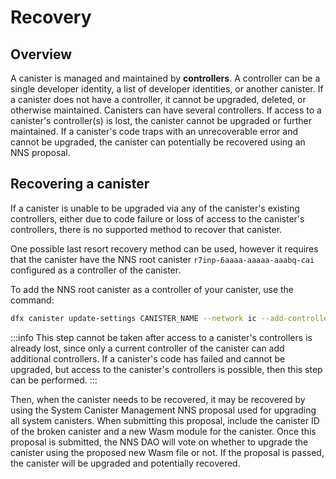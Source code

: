 # Recovery

## Overview

A canister is managed and maintained by **controllers**. A controller can be a single developer identity, a list of developer identities, or another canister. If a canister does not have a controller, it cannot be upgraded, deleted, or otherwise maintained. Canisters can have several controllers. If access to a canister's controller(s) is lost, the canister cannot be upgraded or further maintained. If a canister's code traps with an unrecoverable error and cannot be upgraded, the canister can potentially be recovered using an NNS proposal. 

## Recovering a canister

If a canister is unable to be upgraded via any of the canister's existing controllers, either due to code failure or loss of access to the canister's controllers, there is no supported method to recover that canister.

One possible last resort recovery method can be used, however it requires that the canister have the NNS root canister `r7inp-6aaaa-aaaaa-aaabq-cai` configured as a controller of the canister.

To add the NNS root canister as a controller of your canister, use the command:

```sh
dfx canister update-settings CANISTER_NAME --network ic --add-controller r7inp-6aaaa-aaaaa-aaabq-cai
```

:::info
This step cannot be taken after access to a canister's controllers is already lost, since only a current controller of the canister can add additional controllers. If a canister's code has failed and cannot be upgraded, but access to the canister's controllers is possible, then this step can be performed. 
:::

Then, when the canister needs to be recovered, it may be recovered by using the System Canister Management NNS proposal used for upgrading all system canisters. When submitting this proposal, include the canister ID of the broken canister and a new Wasm module for the canister. Once this proposal is submitted, the NNS DAO will vote on whether to upgrade the canister using the proposed new Wasm file or not. If the proposal is passed, the canister will be upgraded and potentially recovered.

